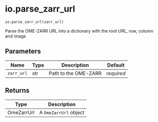 # io.parse_zarr_url { #operetta_compose.io.parse_zarr_url }

`io.parse_zarr_url(zarr_url)`

Parse the OME-ZARR URL into a dictionary with the root URL, row, column and image

## Parameters

| Name       | Type   | Description          | Default    |
|------------|--------|----------------------|------------|
| `zarr_url` | str    | Path to the OME-ZARR | _required_ |

## Returns

| Type       | Description           |
|------------|-----------------------|
| OmeZarrUrl | A `OmeZarrUrl` object |
